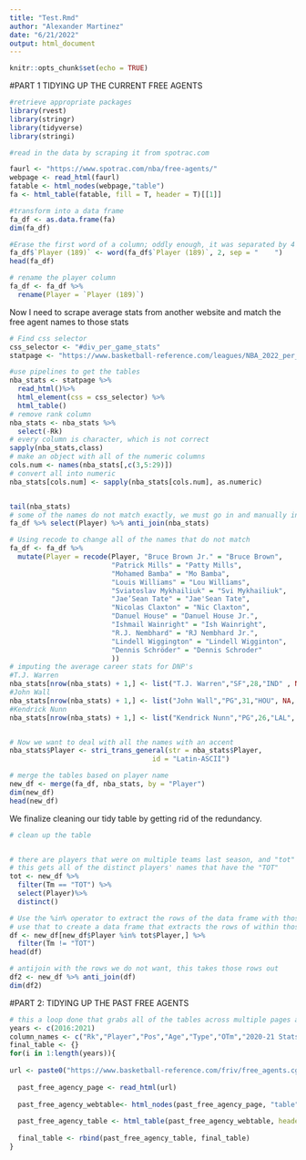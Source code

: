 ```yaml
---
title: "Test.Rmd"
author: "Alexander Martinez"
date: "6/21/2022"
output: html_document
---
```


```r
knitr::opts_chunk$set(echo = TRUE)
```

#PART 1 TIDYING UP THE CURRENT FREE AGENTS


```r
#retrieve appropriate packages
library(rvest)
library(stringr)
library(tidyverse)
library(stringi)

#read in the data by scraping it from spotrac.com

faurl <- "https://www.spotrac.com/nba/free-agents/"
webpage <- read_html(faurl)
fatable <- html_nodes(webpage,"table")
fa <- html_table(fatable, fill = T, header = T)[[1]]

#transform into a data frame
fa_df <- as.data.frame(fa)
dim(fa_df)

#Erase the first word of a column; oddly enough, it was separated by 4 spaces.
fa_df$`Player (189)` <- word(fa_df$`Player (189)`, 2, sep = "    ")
head(fa_df)

# rename the player column
fa_df <- fa_df %>%
  rename(Player = `Player (189)`)

```





Now I need to scrape average stats from another website and match the free agent names to those stats
```r
# Find css selector
css_selector <- "#div_per_game_stats"
statpage <- "https://www.basketball-reference.com/leagues/NBA_2022_per_game.html"

#use pipelines to get the tables
nba_stats <- statpage %>%
  read_html()%>%
  html_element(css = css_selector) %>%
  html_table()
# remove rank column
nba_stats <- nba_stats %>%
  select(-Rk)
# every column is character, which is not correct
sapply(nba_stats,class)
# make an object with all of the numeric columns
cols.num <- names(nba_stats[,c(3,5:29)])
# convert all into numeric
nba_stats[cols.num] <- sapply(nba_stats[cols.num], as.numeric)


tail(nba_stats)
# some of the names do not match exactly, we must go in and manually input them, we can check which names like so
fa_df %>% select(Player) %>% anti_join(nba_stats)

# Using recode to change all of the names that do not match
fa_df <- fa_df %>%
  mutate(Player = recode(Player, "Bruce Brown Jr." = "Bruce Brown",
                         "Patrick Mills" = "Patty Mills",
                         "Mohamed Bamba" = "Mo Bamba",
                         "Louis Williams" = "Lou Williams",
                         "Sviatoslav Mykhailiuk" = "Svi Mykhailiuk",
                         "Jae’Sean Tate" = "Jae'Sean Tate",
                         "Nicolas Claxton" = "Nic Claxton",
                         "Danuel House" = "Danuel House Jr.",
                         "Ishmail Wainright" = "Ish Wainright",
                         "R.J. Nembhard" = "RJ Nembhard Jr.",
                         "Lindell Wiggington" = "Lindell Wigginton",
                         "Dennis Schröder" = "Dennis Schroder"
                         ))
# imputing the average career stats for DNP's
#T.J. Warren
nba_stats[nrow(nba_stats) + 1,] <- list("T.J. Warren","SF",28,"IND" , NA, NA, NA, 6.4,12.6,.507,.7,2.1,.357,5.7,10.5,.536,.536,1.9,2.5,.78,1.4,2.8,4.1,1.2,1.0,.5,1.0,2.4,15.5)
#John Wall
nba_stats[nrow(nba_stats) + 1,] <- list("John Wall","PG",31,"HOU", NA, NA, NA, 6.9, 16, .431, 1.0, 3.1, .323, 5.9, 12.9,.457,.462,4.3,5.5,.779,.6,3.7,4.3,9.1,1.7,.7,3.8,2.2,19.1)
#Kendrick Nunn
nba_stats[nrow(nba_stats) + 1,] <- list("Kendrick Nunn","PG",26,"LAL", NA, NA, NA, 5.9, 12.8, .458, 2.1, 5.8, .364, 3.7, 7,.535,.540,1.1,1.3,.881,.3,2.6,2.9,3.0,.9,.2,1.6,2.1,15.0)


# Now we want to deal with all the names with an accent
nba_stats$Player <- stri_trans_general(str = nba_stats$Player,
                                   id = "Latin-ASCII")

# merge the tables based on player name
new_df <- merge(fa_df, nba_stats, by = "Player")
dim(new_df)
head(new_df)


```





We finalize cleaning our tidy table by getting rid of the redundancy.
```r
# clean up the table 


# there are players that were on multiple teams last season, and "tot" represents total
# this gets all of the distinct players' names that have the "TOT" 
tot <- new_df %>%
  filter(Tm == "TOT") %>%
  select(Player)%>%
  distinct()

# Use the %in% operator to extract the rows of the data frame with those players' names
# use that to create a data frame that extracts the rows of within those group of players that we do not want
df <- new_df[new_df$Player %in% tot$Player,] %>%
  filter(Tm != "TOT")
head(df)

# antijoin with the rows we do not want, this takes those rows out
df2 <- new_df %>% anti_join(df)
dim(df2)


```


#PART 2: TIDYING UP THE PAST FREE AGENTS
```r
# this a loop done that grabs all of the tables across multiple pages and combines them into one table. It then merges them with 
years <- c(2016:2021)
column_names <- c("Rk","Player","Pos","Age","Type","OTm","2020-21 Stats","WS","NTm","Terms","Notes")
final_table <- {}
for(i in 1:length(years)){
  
url <- paste0("https://www.basketball-reference.com/friv/free_agents.cgi?year=",years[i])
  
  past_free_agency_page <- read_html(url)
  
  past_free_agency_webtable<- html_nodes(past_free_agency_page, "table")
  
  past_free_agency_table <- html_table(past_free_agency_webtable, header = T)[[1]]
  
  final_table <- rbind(past_free_agency_table, final_table)
}


```

